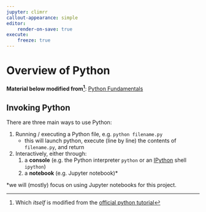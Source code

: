 ```yaml
---
jupyter: climrr
callout-appearance: simple
editor:
    render-on-save: true
execute:
    freeze: true
---
```


# Overview of Python

::: {.callout-caution title="Reference" collapse="true" style="width:100%;"}

**Material below modified from[^modified]**: [Python
Fundamentals](https://earth-env-data-science.github.io/lectures/core_python/python_fundamentals.html)

:::

[^modified]: Which _itself_ is modified from the [official python
tutorial](https://docs.python.org/3/tutorial/)

## Invoking Python

There are three main ways to use Python:

1. Running / executing a Python file, e.g. `python filename.py`
    - this will launch python, execute (line by line) the contents of `filename.py`, and return
2. Interactively, either through:
    1. a **console** (e.g. the Python interpreter `python` or an [IPython](https://ipython.org/) shell `ipython`)
    2. a **notebook** (e.g. Jupyter notebook)*

*we will (mostly) focus on using Jupyter notebooks for this project.
